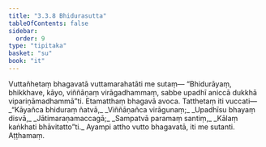 ```yaml
---
title: "3.3.8 Bhidurasutta"
tableOfContents: false
sidebar:
  order: 9
type: "tipitaka"
basket: "su"
book: "it"
---
```



<DynamicBreadcrumb />

<Division number="77" book="it" bookNo="18" page="242">

<Paragraph number="510" book="it">
Vuttañhetaṃ bhagavatā vuttamarahatāti me sutaṃ—
</Paragraph>

<Paragraph number="511" book="it">
“Bhidurāyaṃ, bhikkhave, kāyo, viññāṇaṃ virāgadhammaṃ, sabbe upadhī aniccā dukkhā vipariṇāmadhammā”ti. Etamatthaṃ bhagavā avoca. Tatthetaṃ iti vuccati—
</Paragraph>

<Paragraph number="512" type="verses" book="it">
_“Kāyañca bhiduraṃ ñatvā,_  
_Viññāṇañca virāgunaṃ;_  
_Upadhīsu bhayaṃ disvā,_  
_Jātimaraṇamaccagā;_  
_Sampatvā paramaṃ santiṃ,_  
_Kālaṃ kaṅkhati bhāvitatto”ti._  

</Paragraph>

<Paragraph number="513" book="it">
Ayampi attho vutto bhagavatā, iti me sutanti.

</Paragraph>
</Division>

<Paragraph number="514" type="center" book="it">
Aṭṭhamaṃ.
</Paragraph>